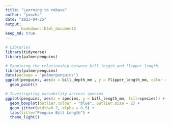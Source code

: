 ```yaml
---
title: "Learning to rebase"
author: "yvozha"
date: "2023-04-25"
output:
       bookdown::html_document2
keep_md: true
---
```


```r
# Libraries
library(tidyverse)
library(palmerpenguins)
```

```r
# Examining the relationship between bill length and flipper length.
library(palmerpenguins)
data(package = 'palmerpenguins')
ggplot(penguins, aes(x = bill_depth_mm , y = flipper_length_mm, color = species)) +
  geom_point()
```
```r
# Investigating variability accross species
ggplot(penguins, aes(x = species, y = bill_length_mm, fill=species)) +
  geom_boxplot(outlier.colour = "blue", outlier.size = 2) +
  geom_jitter(width=0.2, alpha = 0.5) +
  labs(title="Penguin Bill Length") +
  theme_light()
```

